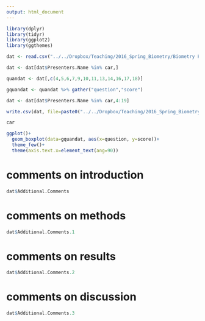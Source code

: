 ---
output: html_document
---

```{r fig.height=15, include=FALSE}
library(dplyr)
library(tidyr)
library(ggplot2)
library(ggthemes)

dat <- read.csv("../../Dropbox/Teaching/2016_Spring_Biometry/Biometry Presentations 2016 (Responses) - Form Responses 1.csv")

dat <- dat[dat$Presenters.Name %in% car,]

quandat <- dat[,c(4,5,6,7,9,10,11,13,14,16,17,18)]

gquandat <- quandat %>% gather("question","score")

dat <- dat[dat$Presenters.Name %in% car,4:19]

write.csv(dat, file=paste0("../../Dropbox/Teaching/2016_Spring_Biometry/presentation_data",car,".csv"), row.names = FALSE)

```

```{r setup, fig.height=15}
car

ggplot()+
  geom_boxplot(data=gquandat, aes(x=question, y=score))+
  theme_few()+
  theme(axis.text.x=element_text(ang=90))

```

# comments on introduction

```{r}
dat$Additional.Comments
```

# comments on methods

```{r}
dat$Additional.Comments.1
```

# comments on results

```{r}
dat$Additional.Comments.2
```

# comments on discussion

```{r}
dat$Additional.Comments.3
```